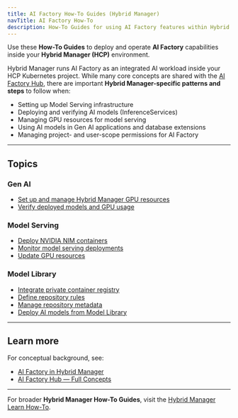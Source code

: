 ```yaml
---
title: AI Factory How-To Guides (Hybrid Manager)
navTitle: AI Factory How-To
description: How-To Guides for using AI Factory features within Hybrid Manager projects — focused on deployment, configuration, and operations.
---
```


Use these **How-To Guides** to deploy and operate **AI Factory** capabilities inside your **Hybrid Manager (HCP)** environment.

Hybrid Manager runs AI Factory as an integrated AI workload inside your HCP Kubernetes project.
While many core concepts are shared with the [AI Factory Hub](/edb-postgres-ai/ai-factory/learn/explained/index), there are important **Hybrid Manager-specific patterns and steps** to follow when:

- Setting up Model Serving infrastructure
- Deploying and verifying AI models (InferenceServices)
- Managing GPU resources for model serving
- Using AI models in Gen AI applications and database extensions
- Managing project- and user-scope permissions for AI Factory

---

## Topics

### Gen AI

- [Set up and manage Hybrid Manager GPU resources](../model-serving/setup-gpu)
- [Verify deployed models and GPU usage](../model-serving/verify-models)

### Model Serving

- [Deploy NVIDIA NIM containers](../model-serving/deploy-nim-container)
- [Monitor model serving deployments](../model-serving/monitor-inferenceservice)
- [Update GPU resources](../model-serving/update-gpu-resources)

### Model Library

- [Integrate private container registry](../model-library/integrate-private-registry)
- [Define repository rules](../model-library/define-repository-rules)
- [Manage repository metadata](../model-library/manage-repository-metadata)
- [Deploy AI models from Model Library](../model-library/how-to-deploy-ai-models)

---

## Learn more

For conceptual background, see:

- [AI Factory in Hybrid Manager](../../explained/ai-factory/index)
- [AI Factory Hub — Full Concepts](../../../../ai-factory/learn/explained/index)

---

For broader **Hybrid Manager How-To Guides**, visit the [Hybrid Manager Learn How-To](../../how-to/index).
